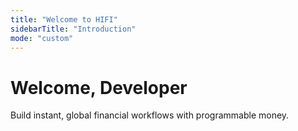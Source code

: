 ```yaml
---
title: "Welcome to HIFI"
sidebarTitle: "Introduction"
mode: "custom"
---
```


<div className="hero-section">
  <div id="flowing-light-container" className="flowing-light-container"></div>
  <div className="hero-content">
    <h1 className="hero-title">Welcome, Developer</h1>
    <p className="hero-description">
      Build instant, global financial workflows with programmable money.
    </p>
    <section className="setup-section">
      <Columns cols={2}>
        <Card
          title="Request access"
          href="https://dashboard.hifibridge.com/request-access"
        ></Card>
        <Card title="Get started" href="/docs/overview"></Card>
      </Columns>
    </section>
  </div>
</div>

